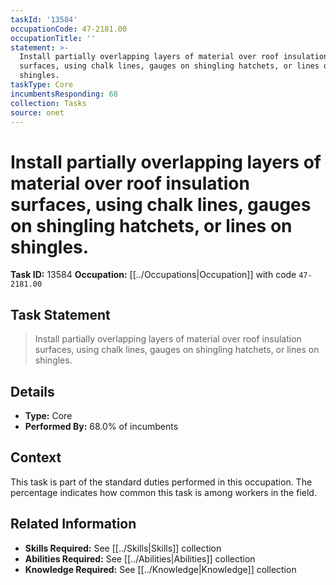 ```yaml
---
taskId: '13584'
occupationCode: 47-2181.00
occupationTitle: ''
statement: >-
  Install partially overlapping layers of material over roof insulation
  surfaces, using chalk lines, gauges on shingling hatchets, or lines on
  shingles.
taskType: Core
incumbentsResponding: 68
collection: Tasks
source: onet
---
```

# Install partially overlapping layers of material over roof insulation surfaces, using chalk lines, gauges on shingling hatchets, or lines on shingles.

**Task ID:** 13584
**Occupation:** [[../Occupations|Occupation]] with code `47-2181.00`

## Task Statement

> Install partially overlapping layers of material over roof insulation surfaces, using chalk lines, gauges on shingling hatchets, or lines on shingles.

## Details

- **Type:** Core
- **Performed By:** 68.0% of incumbents

## Context

This task is part of the standard duties performed in this occupation. The percentage indicates how common this task is among workers in the field.

## Related Information

- **Skills Required:** See [[../Skills|Skills]] collection
- **Abilities Required:** See [[../Abilities|Abilities]] collection
- **Knowledge Required:** See [[../Knowledge|Knowledge]] collection
